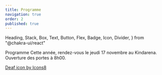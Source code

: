 ```yaml
---
title: Programme
navigation: true
order: 2
published: true
---
```


  Heading,
  Stack,
  Box,
  Text,
  Button,
  Flex,
  Badge,
  Icon,
  Divider,
} from "@chakra-ui/react"

<Stack mb="8" spacing="8">
  <Heading as="h1" >
    Programme
  </Heading>

  <Text>
    Cette année, rendez-vous le <Text as="time" dateTime="2022-11-17T08:00:00.000+0100" fontWeight="bold">jeudi 17 novembre</Text> au Kindarena.
    Ouverture des portes à <Text as="time" dateTime="2022-11-17T08:00:00.000+0100" fontWeight="bold">8h00</Text>.
  </Text>

  <Programme />

</Stack>

<Divider my="8" />

<SponsorsList />

<a target="_blank" href="https://icons8.com/icon/7534/deaf">Deaf icon by Icons8</a>